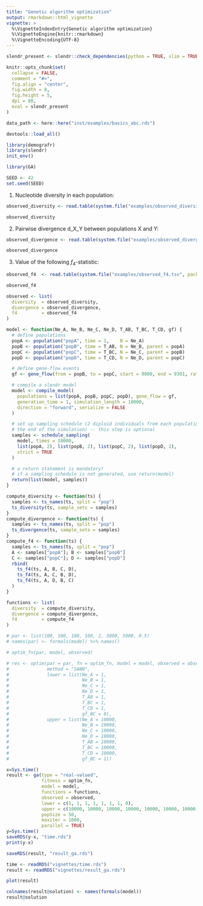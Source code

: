 ```yaml
---
title: "Genetic algorithm optimization"
output: rmarkdown::html_vignette
vignette: >
  %\VignetteIndexEntry{Genetic algorithm optimization}
  %\VignetteEngine{knitr::rmarkdown}
  %\VignetteEncoding{UTF-8}
---
```


```r
slendr_present <- slendr::check_dependencies(python = TRUE, slim = TRUE, quit = FALSE)

knitr::opts_chunk$set(
  collapse = FALSE,
  comment = "#>",
  fig.align = "center",
  fig.width = 8,
  fig.height = 5,
  dpi = 80,
  eval = slendr_present
)

data_path <- here::here("inst/examples/basics_abc.rds")

devtools::load_all()
```

```r
library(demografr)
library(slendr)
init_env()

library(GA)

SEED <- 42
set.seed(SEED)
```

1. Nucleotide diversity in each population:

```r
observed_diversity <- read.table(system.file("examples/observed_diversity.tsv", package = "demografr"), header = TRUE)

observed_diversity
```

2. Pairwise divergence d_X_Y between populations X and Y:

```r
observed_divergence <- read.table(system.file("examples/observed_divergence.tsv", package = "demografr"), header = TRUE)

observed_divergence
```

3. Value of the following $f_4$-statistic:

```r
observed_f4  <- read.table(system.file("examples/observed_f4.tsv", package = "demografr"), header = TRUE)

observed_f4
```

```r
observed <- list(
  diversity  = observed_diversity,
  divergence = observed_divergence,
  f4         = observed_f4
)

model <- function(Ne_A, Ne_B, Ne_C, Ne_D, T_AB, T_BC, T_CD, gf) {
  # define populations
  popA <- population("popA", time = 1,    N = Ne_A)
  popB <- population("popB", time = T_AB, N = Ne_B, parent = popA)
  popC <- population("popC", time = T_BC, N = Ne_C, parent = popB)
  popD <- population("popD", time = T_CD, N = Ne_D, parent = popC)

  # define gene-flow events
  gf <- gene_flow(from = popB, to = popC, start = 9000, end = 9301, rate = gf)

  # compile a slendr model
  model <- compile_model(
    populations = list(popA, popB, popC, popD), gene_flow = gf,
    generation_time = 1, simulation_length = 10000,
    direction = "forward", serialize = FALSE
  )

  # set up sampling schedule (2 diploid individuals from each population at
  # the end of the simulation) -- this step is optional
  samples <- schedule_sampling(
    model, times = 10000,
    list(popA, 2), list(popB, 2), list(popC, 2), list(popD, 2),
    strict = TRUE
  )

  # a return statement is mandatory!
  # if a sampling schedule is not generated, use return(model)
  return(list(model, samples))
}

compute_diversity <- function(ts) {
  samples <- ts_names(ts, split = "pop")
  ts_diversity(ts, sample_sets = samples)
}
compute_divergence <- function(ts) {
  samples <- ts_names(ts, split = "pop")
  ts_divergence(ts, sample_sets = samples)
}
compute_f4 <- function(ts) {
  samples <- ts_names(ts, split = "pop")
  A <- samples["popA"]; B <- samples["popB"]
  C <- samples["popC"]; D <- samples["popD"]
  rbind(
    ts_f4(ts, A, B, C, D),
    ts_f4(ts, A, C, B, D),
    ts_f4(ts, A, D, B, C)
  )
}

functions <- list(
  diversity  = compute_diversity,
  divergence = compute_divergence,
  f4         = compute_f4
)

```

```r
# par <- list(100, 100, 100, 100, 2, 3000, 5000, 0.5)
# names(par) <- formals(model) %>% names()

# optim_fn(par, model, observed)

# res <- optim(par = par, fn = optim_fn, model = model, observed = observed,
#              method = "SANN",
#              lower = list(Ne_A = 1,
#                           Ne_B = 1,
#                           Ne_C = 1,
#                           Ne_D = 1,
#                           T_AB = 1,
#                           T_BC = 1,
#                           T_CD = 1,
#                           gf_BC = 0),
#              upper = list(Ne_A = 10000,
#                           Ne_B = 10000,
#                           Ne_C = 10000,
#                           Ne_D = 10000,
#                           T_AB = 10000,
#                           T_BC = 10000,
#                           T_CD = 10000,
#                           gf_BC = 1))

x=Sys.time()
result <- ga(type = "real-valued",
             fitness = optim_fn,
             model = model,
             functions = functions,
             observed = observed,
             lower = c(1, 1, 1, 1, 1, 1, 1, 0),
             upper = c(10000, 10000, 10000, 10000, 10000, 10000, 10000, 1),
             popSize = 50,
             maxiter = 1000,
             parallel = TRUE)
y=Sys.time()
saveRDS(y-x, "time.rds")
print(y-x)
```

```r
saveRDS(result, "result_ga.rds")
```

```r
time <- readRDS("vignettes/time.rds")
result <- readRDS("vignettes/result_ga.rds")
```

```r
plot(result)
```

```r
colnames(result@solution) <- names(formals(model))
result@solution
```
